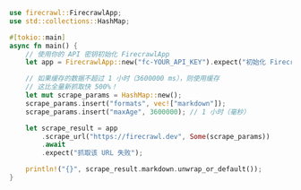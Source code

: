 ```rust Rust
use firecrawl::FirecrawlApp;
use std::collections::HashMap;

#[tokio::main]
async fn main() {
    // 使用你的 API 密钥初始化 FirecrawlApp
    let app = FirecrawlApp::new("fc-YOUR_API_KEY").expect("初始化 FirecrawlApp 失败");

    // 如果缓存的数据不超过 1 小时（3600000 ms），则使用缓存
    // 这比全量新抓取快 500%！
    let mut scrape_params = HashMap::new();
    scrape_params.insert("formats", vec!["markdown"]);
    scrape_params.insert("maxAge", 3600000); // 1 小时（毫秒）

    let scrape_result = app
        .scrape_url("https://firecrawl.dev", Some(scrape_params))
        .await
        .expect("抓取该 URL 失败");

    println!("{}", scrape_result.markdown.unwrap_or_default());
}
```

